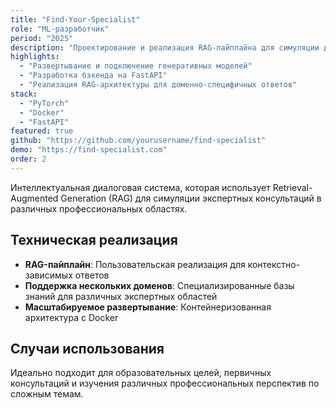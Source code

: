 ```yaml
---
title: "Find-Your-Specialist"
role: "ML-разработчик"
period: "2025"
description: "Проектирование и реализация RAG-пайплайна для симуляции диалогов со специалистами из различных сфер"
highlights:
  - "Развертывание и подключение генеративных моделей"
  - "Разработка бэкенда на FastAPI"
  - "Реализация RAG-архитектуры для доменно-специфичных ответов"
stack:
  - "PyTorch"
  - "Docker"
  - "FastAPI"
featured: true
github: "https://github.com/yourusername/find-specialist"
demo: "https://find-specialist.com"
order: 2
---
```


Интеллектуальная диалоговая система, которая использует Retrieval-Augmented Generation (RAG) для симуляции экспертных консультаций в различных профессиональных областях.

## Техническая реализация

- **RAG-пайплайн**: Пользовательская реализация для контекстно-зависимых ответов
- **Поддержка нескольких доменов**: Специализированные базы знаний для различных экспертных областей
- **Масштабируемое развертывание**: Контейнеризованная архитектура с Docker

## Случаи использования

Идеально подходит для образовательных целей, первичных консультаций и изучения различных профессиональных перспектив по сложным темам.
